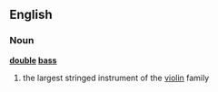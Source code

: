 {{wikipedia}}
==English==
===Noun===
'''[[double]] [[bass]]'''
#the largest stringed instrument of the [[violin]] family